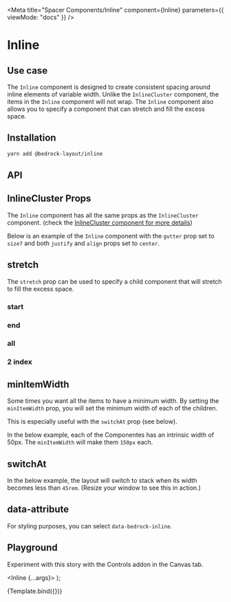 

<Meta
  title="Spacer Components/Inline"
  component={Inline}
  parameters={{ viewMode: "docs" }}
/>

# Inline

## Use case

The `Inline` component is designed to create consistent spacing around inline elements of variable width. Unlike the `InlineCluster` component,
the items in the `Inline` component will not wrap. The `Inline` component also allows you to specify a component that can stretch and fill the excess space.

## Installation

```bash
yarn add @bedrock-layout/inline
```

## API

<ArgsTable />

## InlineCluster Props

The `Inline` component has all the same props as the `InlineCluster` component. (check the [InlineCluster component for more details](/?path=/docs/components-inlinecluster--api))

Below is an example of the `Inline` component with the `gutter` prop set to `size7` and both `justify` and `align` props set to `center`.

<Canvas withSource="open">
  <Story name="InlineCluster Props">
    <Inline gutter="size7" justify="center" align="center">
      <Component style={{ height: 200 }} />
      <Component />
      <Component />
      <Component />
    </Inline>
  </Story>
</Canvas>

## stretch

The `stretch` prop can be used to specify a child component that will stretch to fill the excess space.

<Canvas withSource="open">
  <Story name="stretch">
    <h3>start</h3>
    <Inline gutter="size3" stretch="start">
      <Component />
      <Component />
      <Component />
      <Component />
    </Inline>
    <h3>end</h3>
    <Inline gutter="size3" stretch="end">
      <Component />
      <Component />
      <Component />
      <Component />
    </Inline>
    <h3>all</h3>
    <Inline gutter="size3" stretch="all">
      <Component />
      <Component />
      <Component />
      <Component />
    </Inline>
    <h3>2 index</h3>
    <Inline gutter="size3" stretch={2}>
      <Component />
      <Component />
      <Component />
      <Component />
    </Inline>
  </Story>
</Canvas>

## minItemWidth

Some times you want all the items to have a minimum width. By setting the `minItemWidth` prop, you will set the minimum width of each of the children.

This is especially useful with the `switchAt` prop (see below).

In the below example, each of the Componentes has an intrinsic width of 50px. The `minItemWidth` will make them `150px` each.

<Canvas withSource="open">
  <Story name="minItemWidth">
    <Inline gutter="size3" minItemWidth={150}>
      <Component style={{}} />
      <Component />
      <Component />
      <Component />
    </Inline>
  </Story>
</Canvas>

## switchAt

In the below example, the layout will switch to stack when its width becomes less than `45rem`. (Resize your window to see this in action.)

<Canvas withSource="open">
  <Story name="switchAt">
    <Inline gutter="size3" switchAt="45rem" minItemWidth={100}>
      <Component />
      <Component />
      <Component />
      <Component />
    </Inline>
  </Story>
</Canvas>

## data-attribute

For styling purposes, you can select `data-bedrock-inline`.

## Playground

Experiment with this story with the Controls addon in the Canvas tab.

   <Inline {...args}>
      <Component style={{minWidth:100}} />
      <Component style={{minWidth:100}} />
      <Component style={{minWidth:100}} />
      <Component style={{minWidth:100}} />
    </Inline>
);

<Canvas>
  <Story
    name="Playground"
    args={{
      gutter: "size3",
      justify: "start",
      align: "start",
      stretch: "end",
      switchAt: "40rem",
      minItemWidth: "6.25rem",
    }}
    argTypes={argTypes}
  >
    {Template.bind({})}
  </Story>
</Canvas>

<ArgsTable story="Playground" />
